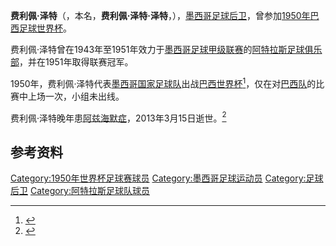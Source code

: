{{Infobox football biography
| playername = 费利佩·泽特
| fullname = 费利佩·泽特·泽特<br>{{lang-es|Felipe Zetter Zetter}}
| image               =  
| country             = {{MEX}}
| caption             = 
| birth_date          = {{birth date|1923|07|03}}
| birth_place         = [[墨西哥|墨西哥]][[瓜纳华托州|瓜纳华托州]]
| death_date          = {{death date and age|2013|03|15|1923|07|03}} 
| countryofdeath         = 墨西哥[[瓜达拉哈拉_(墨西哥)|瓜达拉哈拉]]
| height              = 
| position            = [[后卫_(足球)|后卫]]
| years1              = 
| clubs1              = Irapuato FC
| caps1               = 
| goals1              = 
| years2              = 1943年至1951年
| clubs2              = [[阿特拉斯足球俱乐部|阿特拉斯足球俱乐部]]
| caps2               = 
| goals2              = 
| totalcaps           = 
| totalgoals          = 
| nationalyears1      = 
| nationalteam1       = [[墨西哥国家足球队|墨西哥]]
| nationalcaps1       = 5
| nationalgoals1      = 0
| medaltemplates      = 
| club-update         = 
| nationalteam-update = 
}}
'''费利佩·泽特'''（{{lang-es|'''Felipe Zetter'''}}，本名{{lang|es|'''Felipe Zetter Zetter'''}}，'''费利佩·泽特·泽特'''，{{bd|1923年|7月3日|2013年|3月15日|catIdx=Zetter泽特}}），[[墨西哥|墨西哥]][[足球|足球]][[后卫_(足球)|后卫]]，曾参加[[1950年世界杯足球赛|1950年巴西足球世界杯]]。

费利佩·泽特曾在1943年至1951年效力于[[墨西哥足球甲级联赛|墨西哥足球甲级联赛]]的[[阿特拉斯足球俱乐部|阿特拉斯足球俱乐部]]，并在1951年取得联赛冠军。

1950年，费利佩·泽特代表[[墨西哥国家足球队|墨西哥国家足球队]]出战[[1950年世界杯足球赛|巴西世界杯]]<ref>{{cite news |author= |url=http://www.fifa.com/worldcup/archive/edition=7/teams/team=43911.html |title=1950 FIFA World Cup Brazil ™ Mexico |work=[[FIFA|FIFA]] |language=en |date= |accessdate=2013-03-25 |archive-date=2011-10-25 |archive-url=https://web.archive.org/web/20111025030636/http://www.fifa.com/worldcup/archive/edition%3D7/teams/team%3D43911.html |dead-url=no }}</ref>，仅在对[[巴西国家足球队|巴西队]]的比赛中上场一次，小组未出线。

费利佩·泽特晚年患[[阿兹海默症|阿兹海默症]]，2013年3月15日逝世。<ref>{{cite news |author= |url=http://www.vozdemichoacan.com.mx/fallecio-felipe-zetter-campeon-con-atlas-en-1951/ |title=Falleció Felipe Zetter, campeón con Atlas en 1951 |work=vozdemichoacan.com.mx |language=es |date=2013-03-15 |accessdate=2013-03-25 |deadurl=yes |archiveurl=https://archive.is/20130413163640/http://www.vozdemichoacan.com.mx/fallecio-felipe-zetter-campeon-con-atlas-en-1951/ |archivedate=2013-04-13 }}</ref>

== 参考资料 ==
{{reflist}}
{{墨西哥人物小作品}}
{{DEFAULTSORT:Zetter泽特}}
[[Category:1950年世界杯足球赛球员|Category:1950年世界杯足球赛球员]]
[[Category:墨西哥足球运动员|Category:墨西哥足球运动员]]
[[Category:足球后卫|Category:足球后卫]]
[[Category:阿特拉斯足球队球员|Category:阿特拉斯足球队球员]]